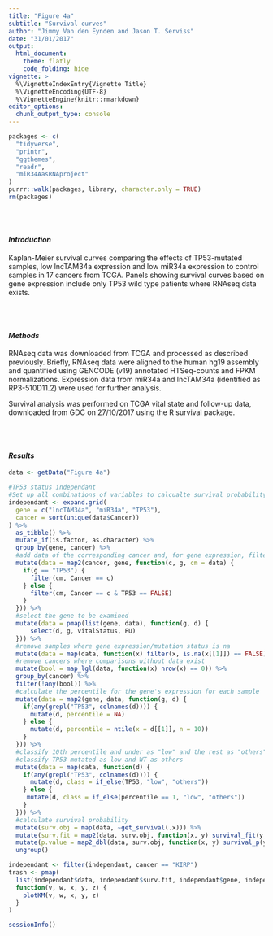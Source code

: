 ```yaml
---
title: "Figure 4a"
subtitle: "Survival curves"
author: "Jimmy Van den Eynden and Jason T. Serviss"
date: "31/01/2017"
output:
  html_document:
    theme: flatly
    code_folding: hide
vignette: >
  %\VignetteIndexEntry{Vignette Title}
  %\VignetteEncoding{UTF-8}
  %\VignetteEngine{knitr::rmarkdown}
editor_options: 
  chunk_output_type: console
---
```


<style>
.col2 { 
    columns: 2 200px; /* number of columns and width in pixels*/ 
    -webkit-columns: 2 200px; /* chrome, safari */ 
    -moz-columns: 2 200px; /* firefox */ 
}
</style>

```r
packages <- c(
  "tidyverse",
  "printr",
  "ggthemes",
  "readr",
  "miR34AasRNAproject"
)
purrr::walk(packages, library, character.only = TRUE)
rm(packages)

```

<br></br>

#### _Introduction_
Kaplan-Meier survival curves comparing the effects of TP53-mutated samples,
low lncTAM34a expression and low miR34a expression to control samples in
17 cancers from TCGA. Panels showing survival curves based on gene expression
include only TP53 wild type patients where RNAseq data exists.

<br></br>

#### _Methods_
RNAseq data was downloaded from TCGA and processed as described previously. 
Briefly, RNAseq data were aligned to the human hg19 assembly and quantified 
using GENCODE (v19) annotated HTSeq-counts and FPKM normalizations. Expression 
data from miR34a and lncTAM34a (identified as RP3-510D11.2) were used for 
further analysis. 

Survival analysis was performed on TCGA vital state and follow-up data,
downloaded from GDC on 27/10/2017 using the R survival package.

<br></br>

#### _Results_

```r

data <- getData("Figure 4a")

#TP53 status independant
#Set up all combinations of variables to calcualte survival probability for
independant <- expand.grid(
  gene = c("lncTAM34a", "miR34a", "TP53"),
  cancer = sort(unique(data$Cancer))
) %>% 
  as_tibble() %>%
  mutate_if(is.factor, as.character) %>%
  group_by(gene, cancer) %>%
  #add data of the corresponding cancer and, for gene expression, filter WT TP53
  mutate(data = map2(cancer, gene, function(c, g, cm = data) {
    if(g == "TP53") {
      filter(cm, Cancer == c)
    } else {
      filter(cm, Cancer == c & TP53 == FALSE)
    }
  })) %>%
  #select the gene to be examined
  mutate(data = pmap(list(gene, data), function(g, d) {
      select(d, g, vitalStatus, FU)
  })) %>%
  #remove samples where gene expression/mutation status is na
  mutate(data = map(data, function(x) filter(x, is.na(x[[1]]) == FALSE))) %>%
  #remove cancers where comparisons without data exist
  mutate(bool = map_lgl(data, function(x) nrow(x) == 0)) %>%
  group_by(cancer) %>%
  filter(!any(bool)) %>%
  #calculate the percentile for the gene's expression for each sample
  mutate(data = map2(gene, data, function(g, d) {
    if(any(grepl("TP53", colnames(d)))) {
      mutate(d, percentile = NA)
    } else {
      mutate(d, percentile = ntile(x = d[[1]], n = 10))
    }
  })) %>%
  #classify 10th percentile and under as "low" and the rest as "others"
  #classify TP53 mutated as low and WT as others
  mutate(data = map(data, function(d) {
    if(any(grepl("TP53", colnames(d)))) {
      mutate(d, class = if_else(TP53, "low", "others"))
    } else {
     mutate(d, class = if_else(percentile == 1, "low", "others")) 
    }
  })) %>%
  #calculate survival probability
  mutate(surv.obj = map(data, ~get_survival(.x))) %>%
  mutate(surv.fit = map2(data, surv.obj, function(x, y) survival_fit(y, x$class))) %>%
  mutate(p.value = map2_dbl(data, surv.obj, function(x, y) survival_p(y, x$class))) %>%
  ungroup()
```

```r
independant <- filter(independant, cancer == "KIRP")
trash <- pmap(
  list(independant$data, independant$surv.fit, independant$gene, independant$cancer, independant$p.value), 
  function(v, w, x, y, z) {
    plotKM(v, w, x, y, z)
  }
)
```

```r
sessionInfo()
```

